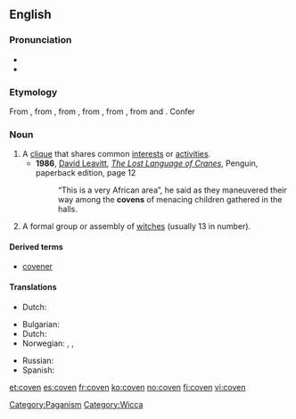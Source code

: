 ==English==
{{wikipedia}}

===Pronunciation===
* {{IPA|[ ˈkʌ.vɪn ]}}
* {{rhymes|ʌvɪn}}

===Etymology===
From {{etyl|enm}} {{term|covent|lang=enm}}, from {{etyl|xno}} {{term|covent|covent, cuvent|lang=xno}}, from {{etyl|fro}} {{term|convent|lang=fro}}, from {{etyl|la}} {{term|lang=la|conventum}}, from {{term|convenio|lang=la}}, from {{term|cum||with|lang=la}} and {{term|venio||I come|lang=la}}. Confer {{term|convent}}

===Noun===
{{en-noun}}

# A [[clique]] that shares common [[interest]]s or [[activity|activities]].
#* '''1986''', [[w:David Leavitt|David Leavitt]], ''[[w:The Lost Language of Cranes|The Lost Language of Cranes]]'', Penguin, paperback edition, page 12
#*: “This is a very African area”, he said as they maneuvered their way among the '''covens''' of menacing children gathered in the halls.
# A formal group or assembly of [[witch]]es (usually 13 in number).

====Derived terms====
* [[covener]]

====Translations====
{{trans-top|clique}}
* Dutch: {{t-|nl|kliek|m}}
{{trans-mid}}
{{trans-bottom}}

{{trans-top|formal group or assembly of witches}}
* Bulgarian: {{t|bg|сбор на вещици}}
* Dutch: {{t|nl|heksenkring|m}}
* Norwegian: {{t-|no|hekseforsamling|c}}, {{t-|no|heksemøte|n}}, {{t-|no|heksesabbat|m}}
{{trans-mid}}
* Russian: {{t+|ru|шабаш|m}}
* Spanish: {{t|es|aquelarre|m}}
{{trans-bottom}}

[[Category:Paganism]]
[[Category:Wicca]]

[[et:coven]]
[[es:coven]]
[[fr:coven]]
[[ko:coven]]
[[no:coven]]
[[fi:coven]]
[[vi:coven]]
